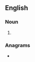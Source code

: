 ==English==

===Noun===
{{head|en|noun plural form}}

# {{plural of|prig|lang=en}}

===Anagrams===
* {{anagrams|en|PIRGs|grips|sprig}}